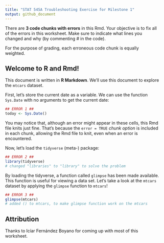 ```yaml
---
title: "STAT 545A Troubleshooting Exercise for Milestone 1"
output: github_document
---
```


There are **3 code chunks with errors** in this Rmd. Your objective is to fix all of the errors in this worksheet. Make sure to indicate what lines you changed and why (by commenting \# in the code).

For the purpose of grading, each erroneous code chunk is equally weighted.

## Welcome to R and Rmd!

This document is written in **R Markdown**. We'll use this document to explore the `mtcars` dataset.

First, let's store the current date as a variable. We can use the function `Sys.Date` with no arguments to get the current date:

<!--- I delete underscore before and after word "today" to resolve the problem --->
```r
## ERROR 1 ##
today <- Sys.Date()
```

You may notice that, although an error might appear in these cells, this Rmd file knits just fine. That's because the `error = TRUE` *chunk option* is included in each chunk, allowing the Rmd file to knit, even when an error is encountered.

Now, let's load the `tidyverse` (meta-) package:

```r
## ERROR 2 ##
library(tidyverse)
# changed "libraries" to "library" to solve the problem
```

By loading the tidyverse, a function called `glimpse` has been made available. This function is useful for viewing a data set. Let's take a look at the `mtcars` dataset by applying the `glimpse` function to `mtcars`!

```r
## ERROR 3 ##
glimpse(mtcars) 
# added () to mtcars, to make glimpse function work on the mtcars
```

## Attribution

Thanks to Icíar Fernández Boyano for coming up with most of this worksheet.
